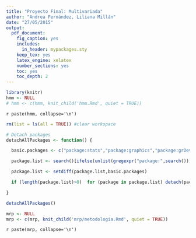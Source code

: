 ```yaml
---
title: "Proyecto Final: Multivariada"
author: "Andrea Fernández, Liliana Millán"
date: "27/05/2015"
output:
  pdf_document:
    fig_caption: yes
    includes:
      in_header: mypackages.sty
    keep_tex: yes
    latex_engine: xelatex
    number_sections: yes
    toc: yes
    toc_depth: 2
---
```


```r
library(knitr)
hmm <- NULL
# hmm <- c(hmm, knit_child('hmm.Rmd', quiet = TRUE))
```

`r paste(hmm, collapse='\n')`

\pagebreak

```r
rm(list = ls(all = TRUE)) #clear workspace

# Detach packages
detachAllPackages <- function() {

  basic.packages <- c("package:stats","package:graphics","package:grDevices","package:utils","package:datasets","package:methods","package:base")

  package.list <- search()[ifelse(unlist(gregexpr("package:",search()))==1,TRUE,FALSE)]

  package.list <- setdiff(package.list,basic.packages)

  if (length(package.list)>0)  for (package in package.list) detach(package, character.only=TRUE)

}

detachAllPackages()

mrp <- NULL
mrp <- c(mrp, knit_child('mrp/metodologia.Rmd', quiet = TRUE))
```

`r paste(mrp, collapse='\n')`


